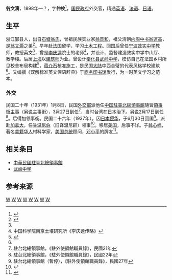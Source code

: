 '''翁文濤'''，1898年—？，字'''仲枚'''<ref name="weng xiaoshi">{{cite web |url=http://www.nbxiaoshi.net/ReadNews.asp?NewsID=7625 |title=翁文涛（仲枚）：效实中学早期英文教师 |publisher=效实中学 |accessdate=2015-08-01 |archive-date=2016-03-04 |archive-url=https://web.archive.org/web/20160304140452/http://www.nbxiaoshi.net/ReadNews.asp?NewsID=7625 |dead-url=no }}</ref>，[[国民政府|国民政府]]外交官，精通[[英语|英语]]、[[法语|法语]]、[[日语|日语]]。

==生平==

浙江鄞县人，出自[[石塘翁氏|石塘翁氏]]，曾祖民族实业家[[翁景和|翁景和]]，祖父清朝[[内阁中书|内阁中书]][[翁運高|翁運高]]，是[[翁文灏|翁文灏]]之弟<ref name="weng fenghua">{{cite web |url=http://www.fhdaj.cn/whjs/csjy/614317.shtml |title=奉化私立武岭学校 |publisher=奉化记忆 |date=2014-07-14 |access-date=2015-08-01 |archive-url=https://web.archive.org/web/20160304105008/http://www.fhdaj.cn/whjs/csjy/614317.shtml |archive-date=2016-03-04 |dead-url=yes }}</ref>。早年赴[[法国|法国]]留学，学习[[土木工程|土木工程]]。回国后曾任[[宁波效实中学|宁波效实中学]]教师，教授英文<ref name="weng xiaoshi"/>，曾是[[李庆逵|李庆逵]]院士的老师<ref>中国科学院南京土壤研究所《李庆逵传略》</ref>，并设计、监督建造效实中学中山厅、教学楼。后居[[上海|上海]]以[[建筑师|建筑师]]为业。曾设计[[奉化县|奉化县]][[武岭中学|武岭中学]]，模仿自己在法国乡村所见校舍布局构建<ref>{{cite web |url=http://www.fhrczp.com/news/news-show-5926.htm |title=奉化最美学校――武岭学校那点事 |publisher=奉化人才网 |date=2015-05-18 |access-date=2015-08-01 |archive-url=https://web.archive.org/web/20160304092812/http://www.fhrczp.com/news/news-show-5926.htm |archive-date=2016-03-04 |dead-url=yes }}</ref>，[[蒋介石|蒋介石]]核准施工，是民国[[中国大陆|大陆]]中西合璧的代表风格学校建筑<ref name="weng fenghua"/>。又编撰《双解标准英文俚语辞典》于[[商务印书馆|商务印书馆]]发行，为一时英文学习之范本。

===外交===
民国二十年（1931年）1月8日，民国[[外交部|外交部]]派他任[[中華民國駐臺北總領事館|中国駐臺北總領事館]]隨習[[領事|領事]]銜[[主事|主事]]（另说主事衔），3月27日到任<ref>駐台北總領事館，《駐外使領館職員錄》，民國21年</ref>，当时台湾在[[日本|日本]]治下。另说2月17日到任<ref>駐台北總領事館，《駐外使領館職員錄》，民國22年</ref>。后得加领事銜。民国二十六年（1937年），因[[日本侵华|日本侵华]]，于6月30日回国<ref>駐台北總領事館（暫停），《駐外使領館職員錄》，民國27年</ref>。派赴[[加拿大|加拿大]]，任驻[[温尼伯|温尼伯]]（旧译溫尼辟）领事<ref>{{cite book|volume= |title=《外交秘聞: 一九六〇年代台北華府外交秘辛》|author= 周谷 |year=2006 |location=台北 |page=24 |isbn=9789570830149 |publisher=聯經出版}}</ref>。移居[[美国|美国]]，后事不详。子[[翁心梓|翁心梓]]，著名[[美籍华人|美籍华人]]材料学家，[[美国总统|美国总统]]顾问，[[邓小平|邓小平]]的牌友<ref>{{cite web |url=http://book.people.com.cn/GB/108221/18068466.html |title=揭邓小平一生的三大爱好 打桥牌时拥有惊人记忆力 (6) |publisher=人民网 |date=2012年6月4日 |accessdate=2015年8月1日 |archive-date=2016年3月4日 |archive-url=https://web.archive.org/web/20160304061935/http://book.people.com.cn/GB/108221/18068466.html |dead-url=no }}</ref>。

==相关条目==
* [[中華民國駐臺北總領事館|中華民國駐臺北總領事館]]
* [[武岭中学|武岭中学]]

==参考来源==
{{reflist}}

[[Category:海曙区人|W]]
[[Category:宁波裔美国人|W]]
[[Category:中国建筑师|W]]
[[Category:宁波裔台湾人|W]]
[[Category:中华民国外交官|W]]
[[Category:寧波裔加拿大人|W]]
[[Category:华裔加拿大人|W]]
[[Category:石塘翁氏|W]]